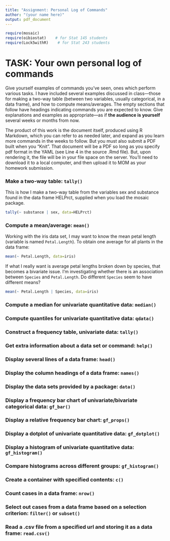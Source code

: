 ```yaml
---
title: "Assignment: Personal Log of Commands"
author: "(your name here)"
output: pdf_document
---
```


```r
require(mosaic)
require(oibiostat)    # for Stat 145 students
require(Lock5withR)    # for Stat 243 students
```

# TASK: Your own personal log of commands
Give yourself examples of commands you've seen, ones which perform
various tasks.  I have included several examples discussed in
class---those for making a two-way table (between two
variables, usually categorical, in a data frame), and how to compute
means/averages.  The empty sections that follow have
headings indicating commands you are expected to know.  Give
explanations and examples as appropriate---as if **the audience is
yourself** several weeks or months from now.

The product of this work is the document itself, produced using
R Markdown, which you can refer to as needed later, and expand as you
learn more commands in the weeks to follow.  But you must also
submit a PDF built when you "Knit".  That document will be a PDF
so long as you specify pdf format in the YAML (see Line 4 in the
source .Rmd file).  But, upon rendering it, the file will be in
your file space on the server.  You'll need to download it to a
local computer, and then upload it to MOM as your homework submission.

### Make a two-way table: `tally()`

This is how I make a two-way table from the variables sex and substance found in the data frame HELPrct, supplied when you load the mosaic package.

```r
tally(~ substance | sex, data=HELPrct)
```

### Compute a mean/average: `mean()`

Working with the iris data set, I may want to know the mean petal
length (variable is named `Petal.Length`).  To obtain one average
for all plants in the data frame:

```r
mean(~ Petal.Length, data=iris)
```

If what I really want is average petal lengths broken down by
species, that becomes a bivariate issue.  I'm investigating
whether there is an association between `Species` and `Petal.Length`.
Do different `Species` seem to have different means?

```r
mean(~ Petal.Length | Species, data=iris)
```

### Compute a median for univariate quantitative data: `median()`

### Compute quantiles for univariate quantitative data: `qdata()`

### Construct a frequency table, univariate data: `tally()`

### Get extra information about a data set or command: `help()`

### Display several lines of a data frame: `head()`

### Display the column headings of a data frame: `names()`

### Display the data sets provided by a package: `data()`

### Display a frequency bar chart of univariate/bivariate categorical data: `gf_bar()`

### Display a relative frequency bar chart: `gf_props()`

### Display a dotplot of univariate quantitative data: `gf_dotplot()`

### Display a histogram of univariate quantitative data: `gf_histogram()`

### Compare histograms across different groups: `gf_histogram()`

### Create a container with specified contents: `c()`

### Count cases in a data frame: `nrow()`

### Select out cases from a data frame based on a selection criterion: `filter()` or `subset()`

### Read a .csv file from a specified url and storing it as a data frame: `read.csv()`

